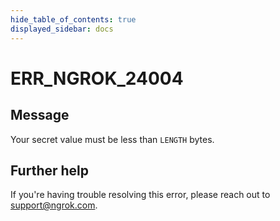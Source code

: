 ```yaml
---
hide_table_of_contents: true
displayed_sidebar: docs
---
```



# ERR_NGROK_24004

## Message

Your secret value must be less than `LENGTH` bytes.

<ErrorDetails error="err_ngrok_24004" />

## Further help

If you're having trouble resolving this error, please reach out to [support@ngrok.com](mailto:support@ngrok.com?subject=Help%20with%20ERR_NGROK_24004).
